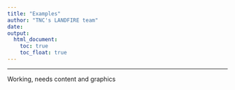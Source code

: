 ```yaml
---
title: "Examples"
author: "TNC's LANDFIRE team"
date: 
output:
  html_document:
    toc: true
    toc_float: true
---
```

----
Working, needs content and graphics